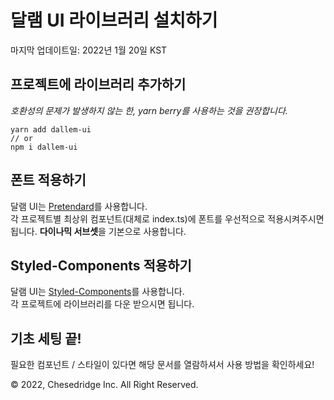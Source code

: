 
<Meta title="intro/b. 달램 UI 라이브러리 설치하기" />

# 달램 UI 라이브러리 설치하기

마지막 업데이트일: 2022년 1월 20일 KST

## 프로젝트에 라이브러리 추가하기

_호환성의 문제가 발생하지 않는 한, yarn berry를 사용하는 것을 권장합니다._

```
yarn add dallem-ui
// or
npm i dallem-ui
```

## 폰트 적용하기

달램 UI는 [Pretendard](https://cactus.tistory.com/306)를 사용합니다.<br />
각 프로젝트별 최상위 컴포넌트(대체로 index.ts)에 폰트를 우선적으로 적용시켜주시면 됩니다.
**다이나믹 서브셋**을 기본으로 사용합니다.

## Styled-Components 적용하기

달램 UI는 [Styled-Components](https://styled-components.com/)를 사용합니다.<br />
각 프로젝트에 라이브러리를 다운 받으시면 됩니다.

## 기초 세팅 끝!

필요한 컴포넌트 / 스타일이 있다면 해당 문서를 열람하셔서 사용 방법을 확인하세요!

&copy; 2022, Chesedridge Inc. All Right Reserved.
